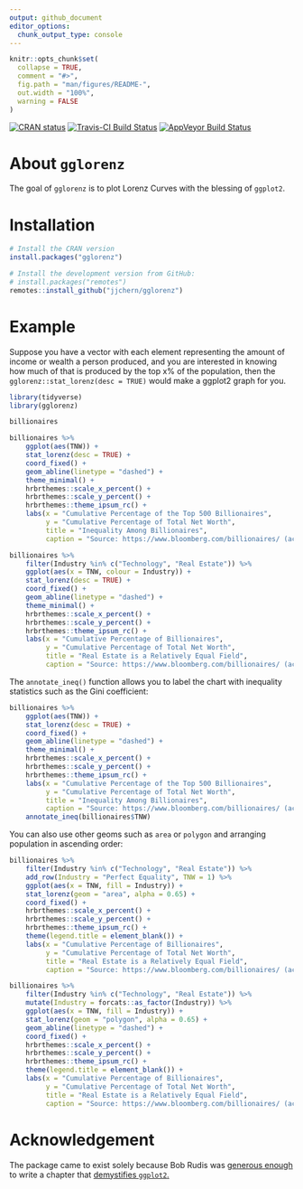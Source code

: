 ```yaml
---
output: github_document
editor_options: 
  chunk_output_type: console
---
```


<!-- README.md is generated from README.Rmd. Please edit that file -->

```r
knitr::opts_chunk$set(
  collapse = TRUE,
  comment = "#>",
  fig.path = "man/figures/README-",
  out.width = "100%",
  warning = FALSE
)
```

<!-- badges: start -->
[![CRAN status](https://www.r-pkg.org/badges/version/gglorenz)](https://CRAN.R-project.org/package=gglorenz)
[![Travis-CI Build Status](https://travis-ci.org/jjchern/gglorenz.svg?branch=master)](https://travis-ci.org/jjchern/gglorenz)
[![AppVeyor Build Status](https://ci.appveyor.com/api/projects/status/github/jjchern/gglorenz?branch=master&svg=true)](https://ci.appveyor.com/project/jjchern/gglorenz)
<!-- badges: end -->

# About `gglorenz`

The goal of `gglorenz` is to plot Lorenz Curves with the blessing of `ggplot2`.

# Installation

```R
# Install the CRAN version
install.packages("gglorenz")

# Install the development version from GitHub:
# install.packages("remotes")
remotes::install_github("jjchern/gglorenz")
```

# Example

Suppose you have a vector with each element representing the amount of income or wealth a person produced, and you are interested in knowing how much of that is produced by the top x% of the population, then the `gglorenz::stat_lorenz(desc = TRUE)` would make a ggplot2 graph for you.

```r
library(tidyverse)
library(gglorenz)

billionaires

billionaires %>%
    ggplot(aes(TNW)) +
    stat_lorenz(desc = TRUE) +
    coord_fixed() +
    geom_abline(linetype = "dashed") +
    theme_minimal() +
    hrbrthemes::scale_x_percent() +
    hrbrthemes::scale_y_percent() +
    hrbrthemes::theme_ipsum_rc() +
    labs(x = "Cumulative Percentage of the Top 500 Billionaires",
         y = "Cumulative Percentage of Total Net Worth",
         title = "Inequality Among Billionaires",
         caption = "Source: https://www.bloomberg.com/billionaires/ (accessed February 8, 2018)")

billionaires %>%
    filter(Industry %in% c("Technology", "Real Estate")) %>%
    ggplot(aes(x = TNW, colour = Industry)) +
    stat_lorenz(desc = TRUE) +
    coord_fixed() +
    geom_abline(linetype = "dashed") +
    theme_minimal() +
    hrbrthemes::scale_x_percent() +
    hrbrthemes::scale_y_percent() +
    hrbrthemes::theme_ipsum_rc() +
    labs(x = "Cumulative Percentage of Billionaires",
         y = "Cumulative Percentage of Total Net Worth",
         title = "Real Estate is a Relatively Equal Field",
         caption = "Source: https://www.bloomberg.com/billionaires/ (accessed February 8, 2018)")
```

The `annotate_ineq()` function allows you to label the chart with inequality statistics such as the Gini coefficient:

```r
billionaires %>%
    ggplot(aes(TNW)) +
    stat_lorenz(desc = TRUE) +
    coord_fixed() +
    geom_abline(linetype = "dashed") +
    theme_minimal() +
    hrbrthemes::scale_x_percent() +
    hrbrthemes::scale_y_percent() +
    hrbrthemes::theme_ipsum_rc() +
    labs(x = "Cumulative Percentage of the Top 500 Billionaires",
         y = "Cumulative Percentage of Total Net Worth",
         title = "Inequality Among Billionaires",
         caption = "Source: https://www.bloomberg.com/billionaires/ (accessed February 8, 2018)") +
    annotate_ineq(billionaires$TNW)
```

You can also use other geoms such as `area` or `polygon` and arranging population in ascending order:

```r
billionaires %>%
    filter(Industry %in% c("Technology", "Real Estate")) %>% 
    add_row(Industry = "Perfect Equality", TNW = 1) %>% 
    ggplot(aes(x = TNW, fill = Industry)) +
    stat_lorenz(geom = "area", alpha = 0.65) +
    coord_fixed() +
    hrbrthemes::scale_x_percent() +
    hrbrthemes::scale_y_percent() +
    hrbrthemes::theme_ipsum_rc() +
    theme(legend.title = element_blank()) +
    labs(x = "Cumulative Percentage of Billionaires",
         y = "Cumulative Percentage of Total Net Worth",
         title = "Real Estate is a Relatively Equal Field",
         caption = "Source: https://www.bloomberg.com/billionaires/ (accessed February 8, 2018)")

billionaires %>%
    filter(Industry %in% c("Technology", "Real Estate")) %>% 
    mutate(Industry = forcats::as_factor(Industry)) %>% 
    ggplot(aes(x = TNW, fill = Industry)) +
    stat_lorenz(geom = "polygon", alpha = 0.65) +
    geom_abline(linetype = "dashed") +
    coord_fixed() +
    hrbrthemes::scale_x_percent() +
    hrbrthemes::scale_y_percent() +
    hrbrthemes::theme_ipsum_rc() +
    theme(legend.title = element_blank()) +
    labs(x = "Cumulative Percentage of Billionaires",
         y = "Cumulative Percentage of Total Net Worth",
         title = "Real Estate is a Relatively Equal Field",
         caption = "Source: https://www.bloomberg.com/billionaires/ (accessed February 8, 2018)")
```

# Acknowledgement

The package came to exist solely because Bob Rudis was [generous enough](https://github.com/hrbrmstr/ggalt/issues/46) to write a chapter that [demystifies `ggplot2`.](https://rud.is/books/creating-ggplot2-extensions/demystifying-ggplot2.html)
